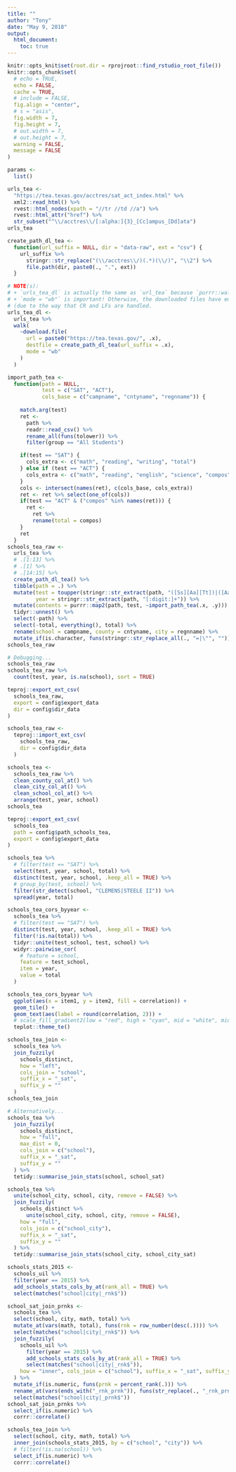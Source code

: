 ```yaml
---
title: ""
author: "Tony"
date: "May 9, 2018"
output:
  html_document:
    toc: true
---
```


```r
knitr::opts_knit$set(root.dir = rprojroot::find_rstudio_root_file())
knitr::opts_chunk$set(
  # echo = TRUE,
  echo = FALSE,
  cache = TRUE,
  # include = FALSE,
  fig.align = "center",
  # s = "asis",
  fig.width = 7,
  fig.height = 7,
  # out.width = 7,
  # out.height = 7,
  warning = FALSE,
  message = FALSE
)
```

```r
params <-
  list()
```



```r


urls_tea <-
  "https://tea.texas.gov/acctres/sat_act_index.html" %>%
  xml2::read_html() %>%
  rvest::html_nodes(xpath = "//tr //td //a") %>%
  rvest::html_attr("href") %>% 
  str_subset("^\\/acctres\\/[:alpha:]{3}_[Cc]ampus_[Dd]ata")
urls_tea

```

```r
create_path_dl_tea <-
  function(url_suffix = NULL, dir = "data-raw", ext = "csv") {
    url_suffix %>%
      stringr::str_replace("(\\/acctres\\/)(.*)(\\/)", "\\2") %>%
      file.path(dir, paste0(., ".", ext))
  }

# NOTE(s):
# + `urls_tea_dl` is actually the same as `url_tea` because `purrr::walk()` returns its first argument.
# + `mode = "wb"` is important! Otherwise, the downloaded files have empty lines every other line
# (due to the way that CR and LFs are handled.
urls_tea_dl <-
  urls_tea %>%
  walk(
    ~download.file(
      url = paste0("https://tea.texas.gov/", .x),
      destfile = create_path_dl_tea(url_suffix = .x),
      mode = "wb"
    )
  )
```

```r
import_path_tea <-
  function(path = NULL, 
           test = c("SAT", "ACT"), 
           cols_base = c("campname", "cntyname", "regnname")) {
    
    match.arg(test)
    ret <-
      path %>%
      readr::read_csv() %>% 
      rename_all(funs(tolower)) %>%
      filter(group == "All Students")

    if(test == "SAT") {
      cols_extra <- c("math", "reading", "writing", "total")
    } else if (test == "ACT") {
      cols_extra <- c("math", "reading", "english", "science", "compos")
    }
    cols <- intersect(names(ret), c(cols_base, cols_extra))
    ret <- ret %>% select(one_of(cols))
    if(test == "ACT" & ("compos" %in% names(ret))) {
      ret <-
        ret %>%
        rename(total = compos)
    }
    ret
  }
schools_tea_raw <-
  urls_tea %>%
  # .[1:13] %>%
  # .[1] %>%
  # .[14:15] %>%
  create_path_dl_tea() %>%
  tibble(path = .) %>%
  mutate(test = toupper(stringr::str_extract(path, "([Ss][Aa][Tt])|([Aa][Cc][Tt])")),
         year = stringr::str_extract(path, "[:digit:]+")) %>%
  mutate(contents = purrr::map2(path, test, ~import_path_tea(.x, .y))) %>%
  tidyr::unnest() %>%
  select(-path) %>%
  select(-total, everything(), total) %>%
  rename(school = campname, county = cntyname, city = regnname) %>%
  mutate_if(is.character, funs(stringr::str_replace_all(., "=|\"", "")))
schools_tea_raw
```

```r
# Debugging...
schools_tea_raw
schools_tea_raw %>%
  count(test, year, is.na(school), sort = TRUE)
```

```r
teproj::export_ext_csv(
  schools_tea_raw,
  export = config$export_data
  dir = config$dir_data
)
```

```r
schools_tea_raw <-
  teproj::import_ext_csv(
    schools_tea_raw,
    dir = config$dir_data
  )
```

```r
schools_tea <-
  schools_tea_raw %>%
  clean_county_col_at() %>%
  clean_city_col_at() %>%
  clean_school_col_at() %>%
  arrange(test, year, school)
schools_tea
```

```r
teproj::export_ext_csv(
  schools_tea
  path = config$path_schools_tea,
  export = config$export_data
)
```

```r
schools_tea %>%
  # filter(test == "SAT") %>%
  select(test, year, school, total) %>%
  distinct(test, year, school, .keep_all = TRUE) %>%
  # group_by(test, school) %>%
  filter(str_detect(school, "CLEMENS|STEELE II")) %>%
  spread(year, total)

schools_tea_cors_byyear <-
  schools_tea %>%
  # filter(test == "SAT") %>%
  distinct(test, year, school, .keep_all = TRUE) %>%
  filter(!is.na(total)) %>%
  tidyr::unite(test_school, test, school) %>%
  widyr::pairwise_cor(
    # feature = school,
    feature = test_school,
    item = year,
    value = total
  )

schools_tea_cors_byyear %>%
  ggplot(aes(x = item1, y = item2, fill = correlation)) +
  geom_tile() +
  geom_text(aes(label = round(correlation, 2))) +
  # scale_fill_gradient2(low = "red", high = "cyan", mid = "white", midpoint = 0) +
  teplot::theme_te()

schools_tea_join <-
  schools_tea %>%
  join_fuzzily(
    schools_distinct,
    how = "left",
    cols_join = "school",
    suffix_x = "_sat",
    suffix_y = ""
  )
schools_tea_join

# Alternatively...
schools_tea %>%
  join_fuzzily(
    schools_distinct,
    how = "full",
    max_dist = 0,
    cols_join = c("school"),
    suffix_x = "_sat",
    suffix_y = ""
  ) %>%
  tetidy::summarise_join_stats(school, school_sat)

schools_tea %>%
  unite(school_city, school, city, remove = FALSE) %>%
  join_fuzzily(
    schools_distinct %>%
      unite(school_city, school, city, remove = FALSE),
    how = "full",
    cols_join = c("school_city"),
    suffix_x = "_sat",
    suffix_y = ""
  ) %>%
  tetidy::summarise_join_stats(school_city, school_city_sat)

schools_stats_2015 <-
  schools_uil %>%
  filter(year == 2015) %>%
  add_schools_stats_cols_by_at(rank_all = TRUE) %>%
  select(matches("school|city|_rnk$"))

school_sat_join_prnks <-
  schools_tea %>%
  select(school, city, math, total) %>%
  mutate_at(vars(math, total), funs(rnk = row_number(desc(.)))) %>%
  select(matches("school|city|_rnk$")) %>%
  join_fuzzily(
    schools_uil %>%
      filter(year == 2015) %>%
      add_schools_stats_cols_by_at(rank_all = TRUE) %>%
      select(matches("school|city|_rnk$")),
    how = "inner", cols_join = c("school"), suffix_x = "_sat", suffix_y = ""
  ) %>%
  mutate_if(is.numeric, funs(prnk = percent_rank(.))) %>%
  rename_at(vars(ends_with("_rnk_prnk")), funs(str_replace(., "_rnk_prnk", "_prnk"))) %>%
  select(matches("school|city|_prnk$"))
school_sat_join_prnks %>%
  select_if(is.numeric) %>%
  corrr::correlate()

schools_tea_join %>%
  select(school, city, math, total) %>%
  inner_join(schools_stats_2015, by = c("school", "city")) %>%
  # filter(!is.na(school)) %>%
  select_if(is.numeric) %>%
  corrr::correlate()
```


